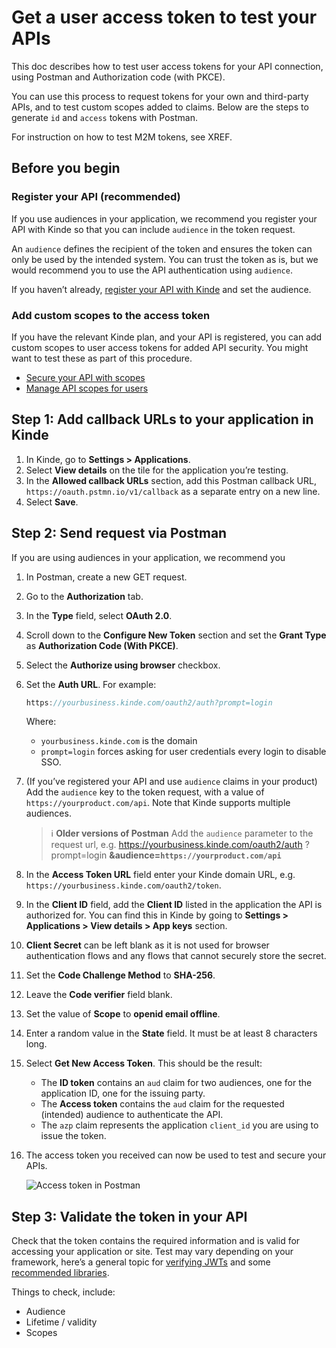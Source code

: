


# Get a user access token to test your APIs

This doc describes how to test user access tokens for your API connection, using Postman and Authorization code (with PKCE). 

You can use this process to request tokens for your own and third-party APIs, and to test custom scopes added to claims. Below are the steps to generate `id` and `access` tokens with Postman.

For instruction on how to test M2M tokens, see XREF.

## Before you begin

### Register your API (recommended)

If you use audiences in your application, we recommend you register your API with Kinde so that you can include `audience` in the token request. 

An `audience` defines the recipient of the token and ensures the token can only be used by the intended system. You can trust the token as is, but we would recommend you to use the API authentication using `audience`. 

If you haven’t already, [register your API with Kinde](https://docs.kinde.com/developer-tools/your-apis/register-manage-apis/) and set the audience.

### Add custom scopes to the access token

If you have the relevant Kinde plan, and your API is registered, you can add custom scopes to user access tokens for added API security. You might want to test these as part of this procedure.

- [Secure your API with scopes](https://docs.kinde.com/developer-tools/your-apis/custom-api-scopes/#_top)
- [Manage API scopes for users](https://docs.kinde.com/developer-tools/your-apis/user-api-scopes/)

## Step 1: Add callback URLs to your application in Kinde

1. In Kinde, go to **Settings > Applications**.
2. Select **View details** on the tile for the application you’re testing.
3. In the **Allowed callback URLs** section, add this Postman callback URL, `https://oauth.pstmn.io/v1/callback` as a separate entry on a new line.
4. Select **Save**.

## Step 2: Send request via Postman

If you are using audiences in your application, we recommend you 

1. In Postman, create a new GET request. 
2. Go to the **Authorization** tab. 
3. In the **Type** field, select **OAuth 2.0**.
4. Scroll down to the **Configure New Token** section and set the **Grant Type** as **Authorization Code (With PKCE)**.
5. Select the **Authorize using browser** checkbox.
6. Set the **Auth URL**. For example: 
    
    ```jsx
    https://yourbusiness.kinde.com/oauth2/auth?prompt=login
    ```
    
    Where:
    
    - `yourbusiness.kinde.com` is the domain
    - `prompt=login` forces asking for user credentials every login to disable SSO.
7. (If you’ve registered your API and use `audience` claims in your product) Add the `audience` key to the token request, with a value of `https://yourproduct.com/api`. Note that Kinde supports multiple audiences.
    
    >ℹ️ **Older versions of Postman** Add the `audience` parameter to the request url, e.g.
    https://yourbusiness.kinde.com/oauth2/auth
      ?prompt=login
      **&audience=`https://yourproduct.com/api`**
    
8. In the **Access Token URL** field enter your Kinde domain URL, e.g. `https://yourbusiness.kinde.com/oauth2/token`. 
9. In the **Client ID** field, add the **Client ID** listed in the application the API is authorized for. You can find this in Kinde by going to **Settings > Applications > View details > App keys** section.
10. **Client Secret** can be left blank as it is not used for browser authentication flows and any flows that cannot securely store the secret.
11. Set the **Code Challenge Method** to **SHA-256**.
12. Leave the **Code verifier** field blank.
13. Set the value of **Scope** to **openid email offline**.
14. Enter a random value in the **State** field. It must be at least 8 characters long.
15. Select **Get New Access Token**. This should be the result:
    - The **ID token** contains an `aud` claim for two audiences, one for the application ID, one for the issuing party.
    - The **Access token** contains the `aud` claim for the requested (intended) audience to authenticate the API.
    - The `azp` claim represents the application `client_id` you are using to issue the token.
16. The access token you received can now be used to test and secure your APIs.
    
    ![Access token in Postman](https://imagedelivery.net/skPPZTHzSlcslvHjesZQcQ/1fc6f61c-a544-4cce-83c6-7d691f785700/public)


## Step 3: Validate the token in your API

Check that the token contains the required information and is valid for accessing your application or site. Test may vary depending on your framework, here’s a general topic for [verifying JWTs](/build/tokens/verifying-json-web-tokens/) and some [recommended libraries](https://openid.net/developers/jwt-jws-jwe-jwk-and-jwa-implementations/). 

Things to check, include:

- Audience
- Lifetime / validity
- Scopes
